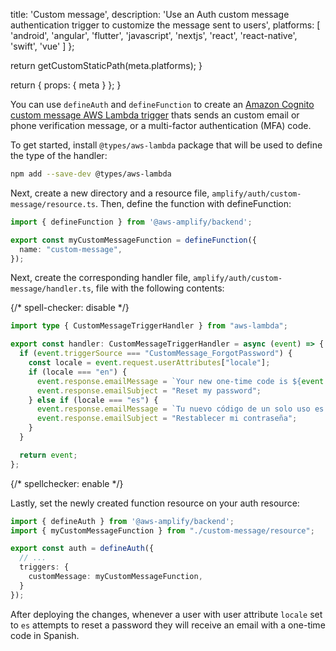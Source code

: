 
  title: 'Custom message',
  description:
    'Use an Auth custom message authentication trigger to customize the message sent to users',
  platforms: [
    'android',
    'angular',
    'flutter',
    'javascript',
    'nextjs',
    'react',
    'react-native',
    'swift',
    'vue'
  ]
};

  return getCustomStaticPath(meta.platforms);
}

  return {
    props: {
      meta
    }
  };
}

You can use `defineAuth` and `defineFunction` to create an [Amazon Cognito custom message AWS Lambda trigger](https://docs.aws.amazon.com/cognito/latest/developerguide/user-pool-lambda-custom-message.html) thats sends an custom email or phone verification message, or a multi-factor authentication (MFA) code.

To get started, install `@types/aws-lambda` package that will be used to define the type of the handler:

```bash title="Terminal" showLineNumbers={false}
npm add --save-dev @types/aws-lambda
```


Next, create a new directory and a resource file, `amplify/auth/custom-message/resource.ts`. Then, define the function with defineFunction:

```ts title="amplify/auth/custom-message/resource.ts"
import { defineFunction } from '@aws-amplify/backend';

export const myCustomMessageFunction = defineFunction({
  name: "custom-message",
});
```

Next, create the corresponding handler file, `amplify/auth/custom-message/handler.ts`, file with the following contents:

{/* spell-checker: disable */}
```ts title="amplify/auth/custom-message/handler.ts" 
import type { CustomMessageTriggerHandler } from "aws-lambda";

export const handler: CustomMessageTriggerHandler = async (event) => {
  if (event.triggerSource === "CustomMessage_ForgotPassword") {
    const locale = event.request.userAttributes["locale"];
    if (locale === "en") {
      event.response.emailMessage = `Your new one-time code is ${event.request.codeParameter}`;
      event.response.emailSubject = "Reset my password";
    } else if (locale === "es") {
      event.response.emailMessage = `Tu nuevo código de un solo uso es ${event.request.codeParameter}`;
      event.response.emailSubject = "Restablecer mi contraseña";
    }
  }

  return event;
};
```
{/* spellchecker: enable */} 


Lastly, set the newly created function resource on your auth resource:

```ts title="amplify/auth/resource.ts"
import { defineAuth } from '@aws-amplify/backend';
import { myCustomMessageFunction } from "./custom-message/resource";

export const auth = defineAuth({
  // ...
  triggers: {
    customMessage: myCustomMessageFunction,
  }
});
```

After deploying the changes, whenever a user with user attribute `locale` set to `es` attempts to reset a password they will receive an email with a one-time code in Spanish.
